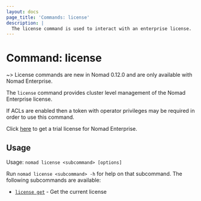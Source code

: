 ```yaml
---
layout: docs
page_title: 'Commands: license'
description: |
  The license command is used to interact with an enterprise license.
---
```


# Command: license

~> License commands are new in Nomad 0.12.0 and are only available with Nomad Enterprise.

The `license` command provides cluster level management of the Nomad Enterprise license.

If ACLs are enabled then a token with operator privileges may be required in order to use
this command.

Click [here](https://www.hashicorp.com/products/nomad/trial) to get a trial license for Nomad Enterprise.

## Usage

Usage: `nomad license <subcommand> [options]`

Run `nomad license <subcommand> -h` for help on that subcommand. The following
subcommands are available:

- [`license get`][get] - Get the current license

[get]: /docs/commands/license/get "Get the current license"

